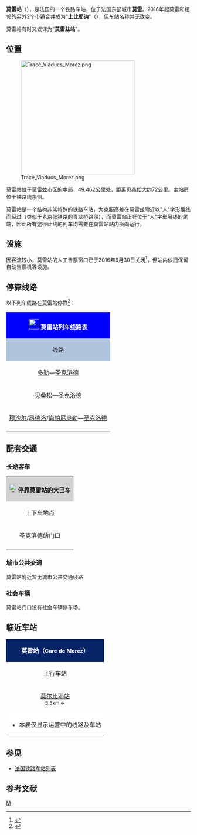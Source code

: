 {{Infobox station
|symbol_right=[[File:_Sncf-logo.svg|32x32px]]
|name=莫雷站
|native_name=Gare de Morez
|native_name_lang=fr
|image=Gare de Morez.JPG
|caption=莫雷站主站房
|borough={{FRA}}[[汝拉省|汝拉省]][[上比耶讷|上比耶讷]]
|address=17 avenue du général de Gaulle,<br>39400 MOREZ
|coordinates={{coord|46|31|33|N|6|01|26|E|display=inline,title|scale:10000}}
|elevation=736.7
|architect=
|owned= [[File:_Sncf-logo.svg|32x32px]]
|structure=地面单侧式车站
|opened=1900年8月12日
|closed=
|status=使用中
|operator= [[File:_Sncf-logo.svg|32x32px]]
|lines={{link-fr|昂德洛－拉克吕斯铁路|Ligne d'Andelot-en-Montagne à La Cluse}}
|platforms=2
|tracks=2
|type=客运车站
|services=[[法国大区列车|TER]]
|passengers=26,257人次
|pass_year=2016年<ref>{{Cite web|url=https://ressources.data.sncf.com/explore/dataset/frequentation-gares/table/?sort=voyageurs_2014&q=morez|title=Fréquentation en gares|accessdate=2018-10-14|author=SNCF|date=|language=fr|publisher=SNCF Open Data|archive-date=2020-08-01|archive-url=https://web.archive.org/web/20200801110331/https://ressources.data.sncf.com/explore/dataset/frequentation-gares/table/?sort=voyageurs_2014&q=morez|dead-url=no}}</ref>
|pass_rank=c级
|other_services_collapsible=yes
|other_services={{Infobox|child=yes
|label1={{link-fr|汝拉省城际客运|Jurago|Jurago}}
|data1=<code>'''306'''</code> <code>'''309'''</code>
|label2=
|data2=
|label3=
|data3=
|label4=
|data4=
|label5=
|data5=
|label6=
|data6=
|label7=
|data7=
|label8=
|data8=
|label9=
|data9=
|label10=
|data10=
|label11=
|data11=
}}
}}
'''莫雷站'''（{{lang-fr|Gare de Morez}}），是法国的一个铁路车站，位于法国东部城市'''[[莫雷_(汝拉省)|莫雷]]'''。2016年起莫雷和相邻的另外2个市镇合并成为"'''[[上比耶讷|上比耶讷]]'''"（{{lang-fr|Hauts de Bienne}}），但车站名称并无改变。

莫雷站有时又误译为"'''莫雷兹站'''"。

==位置==

[[File:Tracé_Viaducs_Morez.png|310px]]

莫雷站位于[[莫雷兹|莫雷兹]]市区的中部，{{link-fr|昂德洛－拉克吕斯铁路|Ligne d'Andelot-en-Montagne à La Cluse}}49.462公里处，距离[[贝桑松维奥特站|贝桑松]]大约72公里。主站房位于铁路线东侧。

莫雷站是一个结构非常特殊的铁路车站，{{link-fr|昂德洛－拉克吕斯铁路|Ligne d'Andelot-en-Montagne à La Cluse}}为克服高差在莫雷兹附近以"人"字形展线而经过（类似于老[[京张铁路|京张铁路]]的青龙桥路段），而莫雷站正好位于"人"字形展线的尾端，因此所有途径此线的列车均需要在莫雷站站内换向运行。

==设施==

因客流较小，莫雷站的人工售票窗口已于2016年6月30日关闭<ref>{{Cite web|url=http://france3-regions.francetvinfo.fr/bourgogne-franche-comte/mobilisation-dans-le-jura-pour-protester-contre-la-fermeture-des-guichets-sncf-1027157.html|title=Mobilisation dans le Jura pour protester contre la fermeture des guichets SNCF|accessdate=2017-04-06|author=Vanessa Hirson|date=2016-06-18|language=法语|publisher=France 3 région|archive-date=2020-08-01|archive-url=https://web.archive.org/web/20200801110334/http://france3-regions.francetvinfo.fr/bourgogne-franche-comte/mobilisation-dans-le-jura-pour-protester-contre-la-fermeture-des-guichets-sncf-1027157.html|dead-url=no}}</ref>，但站内依旧保留自动售票机等设施。

== 停靠线路 ==

{{动态列表|最后更新时间：2017年4月6日。本章节内容仅供参考，不排除因施工或罢工而引发的临时性变更。欢迎修正和补充}}

以下列车线路在莫雷站停靠<ref>{{Cite web|url=https://www.ter.sncf.com/franche-comte/gares/87715441/Morez/pratique|title=GARE MOREZ|accessdate=2017-04-06|author=SNCF|date=|language=法语|publisher=TER Franche-Comté|archive-date=2016-09-25|archive-url=https://web.archive.org/web/20160925162622/http://www.ter.sncf.com/franche-comte/gares/87715441/Morez/pratique|dead-url=no}}</ref>：

{| class="wikitable mw-collapsible" 
|colspan="5" style="background:#0000FF" align="center" |[[File:_Sncf-logo.svg|28x28px]] <span style="color:#FFFFFF">'''莫雷站列车线路表'''</span>
|-
!style="background:#B0C4DE"| 线路
!style="background:#B0C4DE"|车种
!style="background:#B0C4DE"|上一站
!style="background:#B0C4DE"|下一站
!style="background:#B0C4DE"|大致运行频率{{noteTag|name=noteA}}
|-
|[[多勒城站|多勒]]—[[圣克洛德站|圣克洛德]]
| rowspan="3" align="center"|'''[[法国大区列车|TER]]'''
|[[莫尔比耶站|莫尔比耶]]
|[[圣克洛德站|圣克洛德]]
|{{noteTag|name=noteC}}
|-
|[[贝桑松维奥特站|贝桑松]]—[[圣克洛德站|圣克洛德]]
|[[莫尔比耶站|莫尔比耶]]
|[[圣克洛德站|圣克洛德]]
|{{noteTag|name=noteD}}
|-
|[[穆沙尔站|穆沙尔]]/[[昂德洛站|昂德洛]]/[[尚帕尼奥勒站|尚帕尼奥勒]]—[[圣克洛德站|圣克洛德]]
|[[莫尔比耶站|莫尔比耶]]
|[[圣克洛德站|圣克洛德]]
|每天1~3趟
|-
|colspan="5" style="background:#FFFFFF"|{{noteFoot|1=
{{noteTag|name=noteA|1=在本栏中，往返1次为"1趟"，单程1次为"1班"}}
{{noteTag|name=noteC|1=去程（圣克洛德方向）：每天1班；返程（多勒方向）：周日及节假日外每天1班，学生假期期间（Vacance scolaire）仅每周六1班}}
{{noteTag|name=noteD|1=去程（圣克洛德方向）：每周五1班；返程（多勒方向）：每周五2班，每周日及节假日1班}}
}}
|}

==配套交通==
===长途客车===

{| class="wikitable mw-collapsible" 
|colspan="3" align="center" style="background:#D3D3D3" |[[File:BSicon_BUS.svg|24x24px]]'''停靠莫雷站的大巴车'''
|-
!align="center" |上下车地点
!align="center" |运营单位
!align="center" |主要线路及目的地{{noteTag|name=noteA}}
|-
| rowspan="2" align="center" |圣克洛德站门口
|align="center" |{{link-fr|汝拉省城际客运|Jurago}}<br>Jurago
|
<code>'''306'''</code> [[莱鲁斯|莱鲁斯]]{{.w}}[[布瓦达蒙|布瓦达蒙]]{{noteTag|name=noteD}}<ref>{{Cite web|url=http://www.jurabus.com/jurago-un-reseau/reseau-et-horaires/|title=Consultez la carte des principales lignes structurantes assurées par JURABUS|accessdate=2017-04-06|author=Jurabus|date=|language=法语|publisher=Jurabus|archive-url=https://web.archive.org/web/20170403080735/http://www.jurabus.com/jurago-un-reseau/reseau-et-horaires/|archive-date=2017-04-03|dead-url=yes}}</ref><br>
<code>'''309'''</code> [[莫尔比耶|莫尔比耶]]{{.w}}[[清牛湖|清牛湖]]{{.w}}[[普瓦特桥|普瓦特桥]]{{.w}}[[隆斯勒索涅|隆斯勒索涅]]{{noteTag|name=noteC}}
|-
|align="center" |[[File:_Sncf-logo.svg|32x32px]]<br>Car TER{{noteTag|name=noteB}}
|
* [[昂德洛站|昂德洛]]{{.w}}[[圣克洛德站|圣克洛德]]
* ''当铁路线施工或罢工时，SNCF可能也会提供途径该线路沿途站点的大巴车''
|-
|colspan="3" style="background:#FFFFFF"|{{noteFoot|1=
{{noteTag|name=noteA|1=本栏不包括可以联程中转前往的目的地}}
{{noteTag|name=noteB|1=其车票可与SNCF的同线路车票通用}}
{{noteTag|name=noteC|1=周日及节假日停运}}
{{noteTag|name=noteD|1=周末及节假日停运}}
}}
|}

===城市公共交通===

莫雷站附近暂无城市公共交通线路

===社会车辆===

莫雷站门口设有社会车辆停车场。

==临近车站==

{|class="wikitable mw-collapsible" style="margin: 0 auto; width:42em;"
|colspan="3"  style="background:#082567" align="center"|<span style="color:#FFFFFF">'''莫雷站（<span style="font-size:11pt;">Gare de Morez</span>）'''</span>
|-
!上行车站
!线路
!下行车站
|-
|align="center" |[[莫尔比耶站|莫尔比耶站]]<br><span style="font-size:small">5.5km ←</span>
|align="center" |'''{{link-fr|昂德洛－拉克吕斯铁路|Ligne d'Andelot-en-Montagne à La Cluse}}'''
|align="center" |[[圣克洛德站|圣克洛德站]]<br><span style="font-size:small">→ 23.7km</span>
|-
|colspan="3" style="background:#FFFFFF"|
*本表仅显示运营中的线路及车站
|}

==参见==
* [[法国铁路车站列表|法国铁路车站列表]]

== 参考文献 ==
{{Reflist}}

[[Category:汝拉省铁路车站|M]]